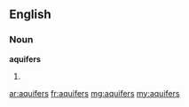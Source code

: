 ==English==

===Noun===
'''aquifers'''

# {{plural of|aquifer}}

[[ar:aquifers]]
[[fr:aquifers]]
[[mg:aquifers]]
[[my:aquifers]]